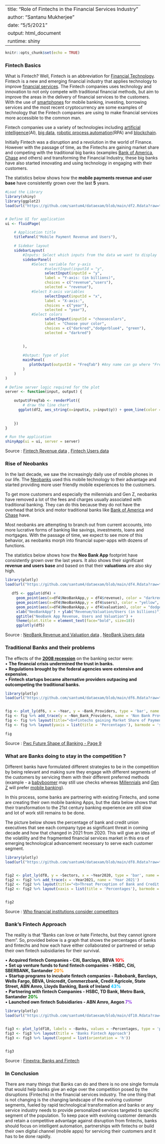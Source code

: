 
---
title: "Role of Fintechs in the Financial Services Industry"
author: "Santanu Mukherjee"
date: "5/5/2021"
output: html_document
runtime: shiny
---

```{r setup, include=FALSE}
knitr::opts_chunk$set(echo = TRUE)
```

### Fintech Basics

What is Fintech? Well, Fintech is an abbreviation for [Financial Technology](https://en.wikipedia.org/wiki/Financial_technology). Fintech is a new and emerging financial industry that applies technology to improve [financial services](https://en.wikipedia.org/wiki/Financial_services).
The Fintech companies uses technology and innovation to not only compete with traditional financial methods, but aim to improve the areas in the delivery of financial services to the customers. With the use of [smartphones](https://en.wikipedia.org/wiki/Smartphone) for mobile banking, investing, borrowing services and the most recent cryptocurrency are some examples of technology that the Fintech companies are using to make financial services more accessible to the common man.

Fintech companies use a variety of technologies including [artificial intelligence](https://en.wikipedia.org/wiki/Artificial_intelligence)(AI), [big data](https://en.wikipedia.org/wiki/Big_data), [robotic process automation](https://en.wikipedia.org/wiki/Robotic_process_automation)(RPA) and [blockchain](https://en.wikipedia.org/wiki/Blockchain).

Initially Fintech was a disruption and a revolution in the world of Finance. However with the passage of time, as the Fintechs are gaining market share and competing with the traditional big banks (examples [Bank of America](https://www.bankofamerica.com/), [Chase](https://www.chase.com/) and others) and transforming the Financial Industry, these big banks have also started innovating and using technology in engaging with their customers.

The statistics below shows how the **mobile payments revenue and user base** have consistently grown over the last **5** years.


```{r fintechmobile, echo=FALSE, warning=FALSE}
#Load the Library
library(shiny)
library(ggplot2)
load(url("https://github.com/santum4/dataexam/blob/main/df2.Rdata?raw=true"))


# Define UI for application
ui <- fluidPage(

    # Application title
    titlePanel("Mobile Payment Revenue and Users"),

    # Sidebar layout
    sidebarLayout(
        #Inputs: Select which inputs from the data we want to display
        sidebarPanel(
            #Select variable for y-axis
                  #selectInput(inputId = "y", 
                  selectInput(inputId = "y", 
                  label = "Y-axis: (in billions)",
                  choices = c("revenue","users"), 
                  selected = "revenue"),
            #Select X-axis variables
                  selectInput(inputId = "x", 
                  label = "X-axis:",
                  choices = c("year"), 
                  selected = "year"),
            #Select colors
                  selectInput(inputId = "choosecolors", 
                  label = "Choose your color",
                  choices = c("darkred","dodgerblue4", "green"), 
                  selected = "darkred")
            
            
        ),

        #Output: Type of plot
        mainPanel(
           plotOutput(outputId = "FreqTab") #Any name can go where "FreqTab" is, but be sure to keep it consistent with name in output$FreqTab in the server section
        )
    )
)

# Define server logic required for the plot
server <- function(input, output) {

    output$FreqTab <- renderPlot({
        # draw the line chart
      ggplot(df2, aes_string(x=input$x, y=input$y)) + geom_line(color = input$choosecolors, size = 2) 
      
      
    })
}

# Run the application 
shinyApp(ui = ui, server = server)

```
Source : [Fintech Revenue data](https://www.businessofapps.com/data/fintech-app-market/#1.2) , [Fintech Users data](https://www.businessofapps.com/data/fintech-app-market/#1.3)

### Rise of Neobanks

In the last decade, we saw the increasingly daily use of mobile phones in our life. The [Neobanks](https://en.wikipedia.org/wiki/Neobank) used this mobile technology to their advantage and started providing more user friendly mobile experiences to the customers. 

To get more customers and especially the millennials and Gen Z, neobanks have removed a lot of the fees and charges usually associated with traditional banking. They can do this because they do not have the overhead that brick and motor traditional banks like [Bank of America](https://www.bankofamerica.com/) and [Chase](https://www.chase.com/) have.

Most neobanks are attempting to branch out from current accounts, into more lucrative forms of banking like savings, investments, loans and mortgages. With the passage of time, we expect to see more of this behavior, as neobanks morph into financial super-apps with dozens of functions.


The statistics below shows how the **Neo Bank App** footprint have consistently grown over the last years. It also shows their significant **revenue and users base** and based on that their **valuations** are also sky high.

```{r fintechneobankapp, message=FALSE, warning=FALSE, echo=FALSE}
library(plotly)
load(url("https://github.com/santum4/dataexam/blob/main/df4.Rdata?raw=true"))

   df5 <- ggplot(df4) +
     geom_point(aes(x=df4$NeoBankApp,y = df4$revenue), color = "darkred", size = 2) +
     geom_point(aes(x=df4$NeoBankApp,y = df4$users), color = "yellow", size = 2) +
     geom_point(aes(x=df4$NeoBankApp,y = df4$valuation), color = "dodgerblue4", size = 2) +
     xlab("NeoBankApp") + ylab("Revenue/Valuation/Users (in billions)") +
     ggtitle("NeoBank App Revenue, Users and Valuation") +
     theme(plot.title = element_text(face="bold", size=18))
     ggplotly(df5)


```


Source : [NeoBank Revenue and Valuation data](https://www.businessofapps.com/data/fintech-app-market/#2.2) , [NeoBank Users data](https://www.businessofapps.com/data/fintech-app-market/#2.3) 

### Traditional Banks and their problems

The effects of the [**2008 recession**](https://en.wikipedia.org/wiki/Great_Recession) on the banking sector were:  
•	**The financial crisis undermined the trust in banks.**  
•	**Regulations brought by the federal agencies were extensive and expensive.**  
•	**Fintech startups became alternative providers outpacing and outcompeting the traditional banks.**  



```{r fintechbankdata, message=FALSE, warning=FALSE, echo=FALSE}
library(plotly)
load(url("https://github.com/santum4/dataexam/blob/main/df6.Rdata?raw=true"))


fig <- plot_ly(df6, x = ~Year, y = ~Bank_Providers, type = 'bar', name = 'Bank Providers')
fig <- fig %>% add_trace(y = ~Non_Bank_Providers, name = 'Non Bank Providers')
fig <- fig %>% layout(title="<b>Fintechs gaining Market Share of Payment Transactions</b>", size = 12)
fig <- fig %>% layout(yaxis = list(title = 'Percentages'), barmode = 'stack')

fig

```

Source : [Pwc Future Shape of Banking - Page 9](https://www.pwc.com/im/en/publications/assets/pwc-the-future-shape-of-banking-v4.pdf) 

### What are Banks doing to stay in the competition ?

Different banks have formulated different strategies to be in the competition by being relevant and making sure they engage with different segments of the customers by servicing them with their different preferred methods (example - a [babyboomer](https://en.wikipedia.org/wiki/Baby_boomers) may still use checks whereas [Millennials](https://en.wikipedia.org/wiki/Millennials) and [Gen Z](https://en.wikipedia.org/wiki/Generation_Z) will prefer [mobile banking](https://en.wikipedia.org/wiki/Mobile_banking)).

In this process, some banks are partnering with existing Fintechs, and some are creating their own mobile banking Apps, but the data below shows that their transformation to the 21st century banking experience are still slow and lot of work still remains to be done.

The picture below shows the percentage of bank and credit union executives that see each company type as significant threat in coming decade and how that changed in 2021 from 2020. This will give an idea of the volatility and the fragmented financial services market in this era of emerging technological advancement necessary to serve each customer segment.

```{r fintechbankperception, message=FALSE, warning=FALSE, echo=FALSE}
library(plotly)
load(url("https://github.com/santum4/dataexam/blob/main/df8.Rdata?raw=true"))


fig2 <- plot_ly(df8, y = ~Sectors, x = ~Year2020, type = 'bar', name = 'Year 2020')
fig2 <- fig2 %>% add_trace(x = ~Year2021, name = 'Year 2021')
fig2 <- fig2 %>% layout(title="<b>Threat Perception of Bank and Credit Union Executives</b>", size = 12)
fig2 <- fig2 %>% layout(xaxis = list(title = 'Percentages'), barmode = 'stack')


fig2

```


Source : [Who financial institutions consider competitors](https://thefinancialbrand.com/107353/fintech-big-tech-partnership-trend-bank-credit-union-digital-innovation/)


### Bank's Fintech Approach

The reality is that "Banks can love or hate Fintechs, but they cannot ignore them". So, provided below is a graph that shows the percentages of banks and fintechs and how each have either collaborated or partnered or setup their own fintech subsidiaries for their survival.

•	**Acquired fintech Companies - Citi, Barclays, BBVA    ** **<span style="color: red;"> 10% </span> **   
•	**Set up venture funds to fund fintech companies - HSBC, Citi, SBERBANK, Santander    ** **<span style="color: darkorange;"> 20% </span> **     
•	**Startup programs to incubate fintech companies - Rabobank, Barclays, Wells Fargo, BBVA, Unicredit, Commerzbank, Credit Agricole, State Street, ABN Amro, Lloyds Banking, Bank of Ireland    ** **<span style="color: deepskyblue;"> 43% </span> **     
•	**Partnering with fintech Companies - HSBC, TD Bank, Metro Bank, Santander    ** **<span style="color: green;"> 20% </span> **    
•	**Launched own fintech Subsidiaries - ABN Amro, Aegon    ** **<span style="color: blueviolet;"> 7% </span> **      


```{r bankandfintechcollaboration, message=FALSE, warning=FALSE, echo=FALSE}
library(plotly)
load(url("https://github.com/santum4/dataexam/blob/main/df10.Rdata?raw=true"))


fig3 <- plot_ly(df10, labels = ~Banks, values = ~Percentages, type = 'pie')
fig3 <- fig3 %>% layout(title = 'Banks Fintech Approach')
fig3 <- fig3 %>% layout(legend = list(orientation = 'h'))


fig3

```

Source : [Finextra: Banks and Fintech](https://www.finextra.com/blogposting/15435/banks-and-fintech)

### In Conclusion

There are many things that Banks can do and there is no one single formula that would help banks give an edge over the competition posed by the disruptions (Fintechs) in the financial services industry. The one thing that is not changing is the changing landscape of the evolving customer segments, fueled by rapid technological transformation and banks or any service industry needs to provide personalized services targeted to specific segment of the population.
To keep pace with evolving customer demands and retain a competitive advantage against disruption from fintechs, banks should focus on intelligent automation, partnerships with fintechs or build their own digital channel (mobile apps) for servicing their customers and it has to be done rapidly.



